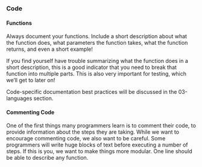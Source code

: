 ### Code {-}

#### Functions {-}

Always document your functions. Include a short description about what the function does, what parameters the function takes, what the function returns, and even a short example!

If you find yourself have trouble summarizing what the function does in a short description, this is a good indicator that you need to break that function into multiple parts. This is also very important for testing, which we'll get to later on!

Code-specific documentation best practices will be discussed in the 03-languages section.

#### Commenting Code {-}

One of the first things many programmers learn is to comment their code, to provide information about the steps they are taking. While we want to encourage commenting code, we also want to be careful. Some programmers will write huge blocks of text before executing a number of steps. If this is you, we want to make things more modular. One line should be able to describe any function.
